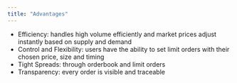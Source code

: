 ```yaml
---
title: "Advantages"
---
```


- Efficiency: handles high volume efficiently and market prices adjust instantly based on supply and demand
- Control and Flexibility: users have the ability to set limit orders with their chosen price, size and timing
- Tight Spreads: through orderbook and limit orders
- Transparency: every order is visible and traceable

